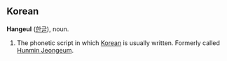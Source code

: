 ==Korean==
'''Hangeul''' ([[한글]]), noun.
#The phonetic script in which [[Korean]] is usually written.  Formerly called [[Hunmin Jeongeum]].